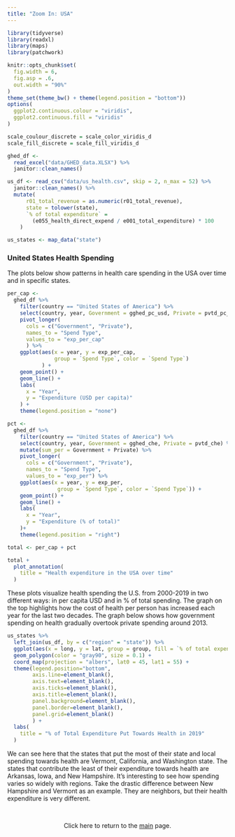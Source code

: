 ```yaml
---
title: "Zoom In: USA"
---
```


```r
library(tidyverse)
library(readxl)
library(maps)
library(patchwork)

knitr::opts_chunk$set(
  fig.width = 6,
  fig.asp = .6,
  out.width = "90%"
)
theme_set(theme_bw() + theme(legend.position = "bottom"))
options(
  ggplot2.continuous.colour = "viridis",
  ggplot2.continuous.fill = "viridis"
)

scale_coulour_discrete = scale_color_viridis_d
scale_fill_discrete = scale_fill_viridis_d
```

```r
ghed_df <- 
  read_excel("data/GHED_data.XLSX") %>% 
  janitor::clean_names()

us_df <- read_csv("data/us_health.csv", skip = 2, n_max = 52) %>% 
  janitor::clean_names() %>% 
  mutate(
      r01_total_revenue = as.numeric(r01_total_revenue),
      state = tolower(state),
      `% of total expenditure` = 
        (e055_health_direct_expend / e001_total_expenditure) * 100
    )

us_states <- map_data("state")
```

### United States Health Spending

The plots below show patterns in health care spending in the USA over time and in specific states.

```r
per_cap <- 
  ghed_df %>%
    filter(country == "United States of America") %>%
    select(country, year, Government = gghed_pc_usd, Private = pvtd_pc_usd) %>%
    pivot_longer(
      cols = c("Government", "Private"),
      names_to = "Spend Type", 
      values_to = "exp_per_cap"
      ) %>%
    ggplot(aes(x = year, y = exp_per_cap, 
               group = `Spend Type`, color = `Spend Type`)
           ) + 
    geom_point() +
    geom_line() +
    labs(
      x = "Year",
      y = "Expenditure (USD per capita)"
    ) +
    theme(legend.position = "none")

pct <- 
  ghed_df %>%
    filter(country == "United States of America") %>%
    select(country, year, Government = gghed_che, Private = pvtd_che) %>%
    mutate(sum_per = Government + Private) %>%
    pivot_longer(
      cols = c("Government", "Private"),
      names_to = "Spend Type", 
      values_to = "exp_per") %>%
    ggplot(aes(x = year, y = exp_per, 
                group = `Spend Type`, color = `Spend Type`)) + 
    geom_point() +
    geom_line() +
    labs(
      x = "Year",
      y = "Expenditure (% of total)"
    )+
    theme(legend.position = "right")

total <- per_cap + pct

total + 
  plot_annotation(
    title = "Health expenditure in the USA over time"
  )
```

These plots visualize health spending the U.S. from 2000-2019 in two different ways: in per capita USD and in % of total spending. The graph on the top highlights how the cost of health per person has increased each year for the last two decades. The graph below shows how government spending on health gradually overtook private spending around 2013.

```r
us_states %>% 
  left_join(us_df, by = c("region" = "state")) %>% 
  ggplot(aes(x = long, y = lat, group = group, fill = `% of total expenditure`)) +
  geom_polygon(color = "gray90", size = 0.1) +
  coord_map(projection = "albers", lat0 = 45, lat1 = 55) +
  theme(legend.position="bottom",
        axis.line=element_blank(),
        axis.text=element_blank(),
        axis.ticks=element_blank(),
        axis.title=element_blank(),
        panel.background=element_blank(),
        panel.border=element_blank(),
        panel.grid=element_blank()
        ) +
  labs(
    title = "% of Total Expenditure Put Towards Health in 2019"
  )
```

We can see here that the states that put the most of their state and local spending towards health are Vermont, California, and Washington state. The states that contribute the least of their expenditure towards health are Arkansas, Iowa, and New Hampshire. It's interesting to see how spending varies so widely with regions. Take the drastic difference between New Hampshire and Vermont as an example. They are neighbors, but their health expenditure is very different.

<br>
<center>

Click here to return to the [main](index.html) page.